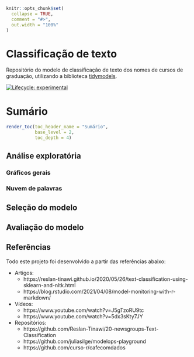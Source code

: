 <!-- README.md is generated from README.Rmd. Please edit that file -->

```r
knitr::opts_chunk$set(
  collapse = TRUE,
  comment = "#>",
  out.width = "100%"
)
```

# Classificação de texto

Repositório do modelo de classificação de texto dos nomes de cursos de graduação, utilizando a biblioteca [tidymodels](https://tidymodels.org/).

<!-- badges: start -->

[![Lifecycle:
experimental](https://img.shields.io/badge/lifecycle-experimental-orange.svg)](https://www.tidyverse.org/lifecycle/#experimental)
<!-- badges: end -->


# Sumário
```r
render_toc(toc_header_name = "Sumário",
           base_level = 2,
           toc_depth = 4)
```  

## Análise exploratória

### Gráficos gerais

### Nuvem de palavras

## Seleção do modelo

## Avaliação do modelo

## Referências

Todo este projeto foi desenvolvido a partir das referências abaixo:

- Artigos:
  - https://reslan-tinawi.github.io/2020/05/26/text-classification-using-sklearn-and-nltk.html
  - https://blog.rstudio.com/2021/04/08/model-monitoring-with-r-markdown/

- Vídeos:
  - https://www.youtube.com/watch?v=J5gTzoRU9tc
  - https://www.youtube.com/watch?v=5dx3sKty7JY

- Repositórios:
  - https://github.com/Reslan-Tinawi/20-newsgroups-Text-Classification
  - https://github.com/juliasilge/modelops-playground
  - https://github.com/curso-r/cafecomdados
